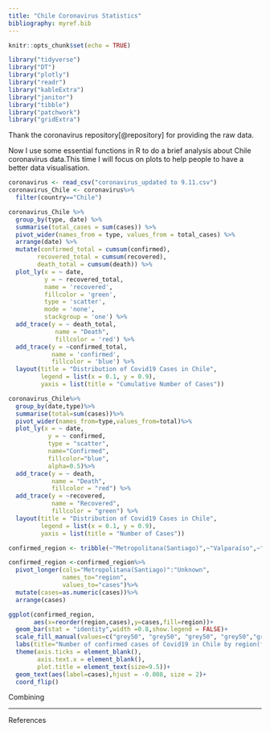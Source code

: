 ```yaml
---
title: "Chile Coronavirus Statistics"
bibliography: myref.bib
---
```


```r
knitr::opts_chunk$set(echo = TRUE)
```

```r
library("tidyverse")
library("DT")
library("plotly")
library("readr")
library("kableExtra")
library("janitor")
library("tibble")
library("patchwork")
library("gridExtra")
```

Thank the coronavirus repository[@repository] for providing the raw data.

Now I use some essential functions in R to do a brief analysis about Chile coronavirus data.This time I will focus on plots to help people to have a better data visualisation.

```r
coronavirus <- read_csv("coronavirus_updated to 9.11.csv")
coronavirus_Chile <- coronavirus%>%
  filter(country=="Chile")
```


```r
coronavirus_Chile %>% 
  group_by(type, date) %>%
  summarise(total_cases = sum(cases)) %>%
  pivot_wider(names_from = type, values_from = total_cases) %>%
  arrange(date) %>%
  mutate(confirmed_total = cumsum(confirmed),
        recovered_total = cumsum(recovered),
        death_total = cumsum(death)) %>%
  plot_ly(x = ~ date,
          y = ~ recovered_total,
          name = 'recovered', 
          fillcolor = 'green',
          type = 'scatter',
          mode = 'none', 
          stackgroup = 'one') %>%
  add_trace(y = ~ death_total, 
             name = "Death",
             fillcolor = 'red') %>%
  add_trace(y = ~confirmed_total, 
            name = 'confirmed', 
            fillcolor = 'blue') %>%
  layout(title = "Distribution of Covid19 Cases in Chile",
         legend = list(x = 0.1, y = 0.9),
         yaxis = list(title = "Cumulative Number of Cases"))
```



```r
coronavirus_Chile%>%
  group_by(date,type)%>%
  summarise(total=sum(cases))%>%
  pivot_wider(names_from=type,values_from=total)%>%
  plot_ly(x = ~ date,
           y = ~ confirmed,
           type = "scatter",
           name="Confirmed",
           fillcolor="blue",
           alpha=0.5)%>%
  add_trace(y = ~ death, 
            name = "Death",
            fillcolor = "red") %>%
  add_trace(y = ~recovered, 
            name = "Recovered", 
            fillcolor = "green") %>%
  layout(title = "Distribution of Covid19 Cases in Chile",
         legend = list(x = 0.1, y = 0.9),
         yaxis = list(title = "Number of Cases"))
```

```r
confirmed_region <- tribble(~"Metropolitana(Santiago)",~"Valparaíso",~"Biobío",~"Antofagasta",~"O’Higgins",~"Maule",~"Tarapacá",~"Coquimbo",~"Los Lagos",~"Arica y Parinacota",~"Atacama",~"Araucanía",~"Ñuble",~"Magallanes",~"Los Ríos",~"Aysén",~"Unknown",                           "278241","24438","19390","18792","14247","12770","11021","10714","7225","7101","6082","5595","5229","4738","1253","136","55")

confirmed_region <-confirmed_region%>%
  pivot_longer(cols="Metropolitana(Santiago)":"Unknown",
               names_to="region",
               values_to="cases")%>%
  mutate(cases=as.numeric(cases))%>%
  arrange(cases)

ggplot(confirmed_region,
       aes(x=reorder(region,cases),y=cases,fill=region))+
  geom_bar(stat = "identity",width =0.8,show.legend = FALSE)+
  scale_fill_manual(values=c("grey50", "grey50", "grey50", "grey50","grey50","grey50","grey50","grey50","grey50","grey50","grey50","red","grey50","grey50","grey50","grey50","grey50"))+
  labs(title="Number of confirmed cases of Covid19 in Chile by region(from 2020.01.22 to 2020.09.08)",x = NULL, y = NULL)+
  theme(axis.ticks = element_blank(), 
        axis.text.x = element_blank(),
        plot.title = element_text(size=9.5))+
  geom_text(aes(label=cases),hjust = -0.008, size = 2)+
  coord_flip()
```

Combining 



*  *  *  *
References